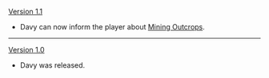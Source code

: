 {{Change History/Header}}
[[Version 1.1]]
*Davy can now inform the player about [[Mining Outcrops]].
----
[[Version 1.0]]
*Davy was released.